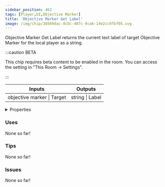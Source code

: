 ```yaml
---
sidebar_position: 462
tags: [Player,UI,Objective Marker]
title: 'Objective Marker Get Label'
image: /img/chip/38569dac-4cbc-487c-9ca6-14e2cc0fbf05.svg
---
```


Objective Marker Get Label returns the current text label of target Objective Marker for the local player as a string.

:::caution BETA

This chip requires beta content to be enabled in the room. You can access the setting in "This Room -> Settings".

:::

<IChip uuid="38569dac-4cbc-487c-9ca6-14e2cc0fbf05"/>

<table><thead><tr><th>Inputs</th><th>Outputs</th></tr></thead><tbody><tr><td>objective marker | Target</td><td>string | Label</td></tr></tbody></table>

<details>
  <summary>Properties</summary>
  <div>
    <div>
    <table>
      <tbody>
        <tr>
          <td>Is beta required?</td>
          <td>Yes</td>
        </tr>
        <tr>
          <td>Is chip a trolling risk?</td>
          <td>No</td>
        </tr>
        <tr>
          <td>Is chip a role assignment risk?</td>
          <td>No</td>
        </tr>
        <tr>
          <td>Chip UUID</td>
          <td>38569dac-4cbc-487c-9ca6-14e2cc0fbf05</td>
        </tr>
        <tr>
          <td>Room availability</td>
          <td>Available everywhere</td>
        </tr>
      </tbody>
    </table>
    </div>
  </div>
</details>

### Uses

None so far!

### Tips

None so far!

### Issues

None so far!